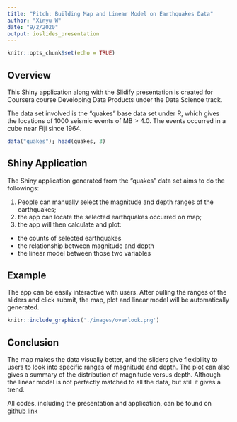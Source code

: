 ```yaml
---
title: "Pitch: Building Map and Linear Model on Earthquakes Data"
author: "Xinyu W"
date: "9/2/2020"
output: ioslides_presentation
---
```


```r
knitr::opts_chunk$set(echo = TRUE)
```

## Overview

This Shiny application along with the Slidify presentation is created for Coursera course Developing Data Products under the Data Science track.  

The data set involved is the "quakes" base data set under R, which gives the locations of 1000 seismic events of MB > 4.0. The events occurred in a cube near Fiji since 1964.

```r
data("quakes"); head(quakes, 3)
```

## Shiny Application

The Shiny application generated from the "quakes" data set aims to do the followings:

1. People can manually select the magnitude and depth ranges of the earthquakes;
2. the app can locate the selected earthquakes occurred on map;
3. the app will then calculate and plot:
  * the counts of selected earthquakes
  * the relationship between magnitude and depth
  * the linear model between those two variables

## Example

The app can be easily interactive with users. After pulling the ranges of the sliders and click submit, the map, plot and linear model will be automatically generated.

```r
knitr::include_graphics('./images/overlook.png')
```


## Conclusion

The map makes the data visually better, and the sliders give flexibility to users to look into specific ranges of magnitude and depth. The plot can also gives a summary of the distribution of magnitude versus depth. Although the linear model is not perfectly matched to all the data, but still it gives a trend.  

All codes, including the presentation and application, can be found on [github link](https://github.com/XinyuW-hub/Developing-Data-Product)
